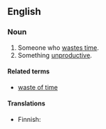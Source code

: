 ==English==

===Noun===
{{en-noun|sg=[[time]]-[[waster]]}}

# Someone who [[waste time|wastes time]].
# Something [[unproductive]].

====Related terms====
* [[waste of time]]

====Translations====
{{trans-top|someone who wastes time}}
{{trans-mid}}
{{trans-bottom}}

{{trans-top|something unproductive}}
* Finnish: {{t-|fi|ajanhukka}}
{{trans-mid}}
{{trans-bottom}}